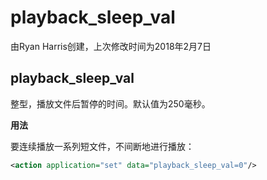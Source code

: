 # playback_sleep_val

由Ryan Harris创建，上次修改时间为2018年2月7日

## playback_sleep_val

整型，播放文件后暂停的时间。默认值为250毫秒。

**用法**

要连续播放一系列短文件，不间断地进行播放：

```xml
<action application="set" data="playback_sleep_val=0"/>
```